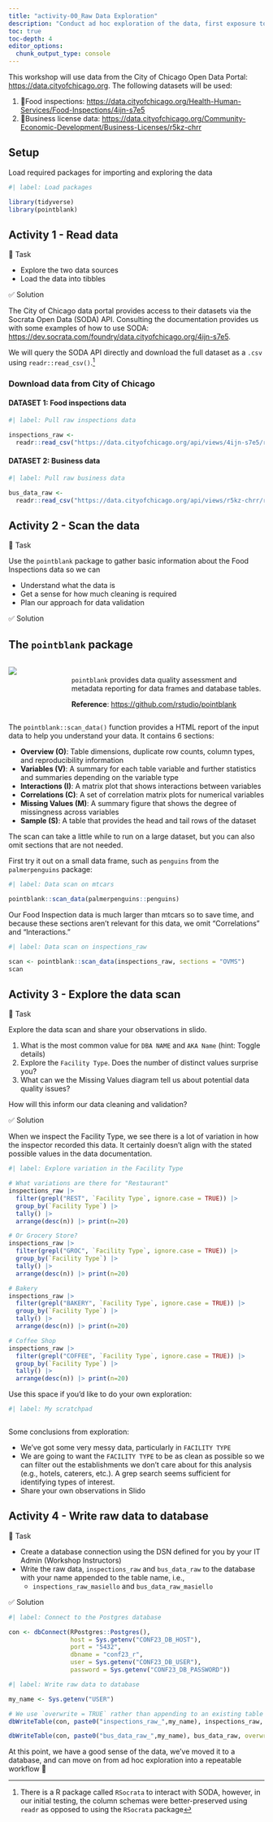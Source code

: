 ```yaml
---
title: "activity-00_Raw Data Exploration"
description: "Conduct ad hoc exploration of the data, first exposure to `pointblank`"
toc: true
toc-depth: 4
editor_options: 
  chunk_output_type: console
---
```


This workshop will use data from the City of Chicago Open Data Portal: <https://data.cityofchicago.org>. The following datasets will be used:

1.  🍕Food inspections: <https://data.cityofchicago.org/Health-Human-Services/Food-Inspections/4ijn-s7e5>
2.  📒Business license data: <https://data.cityofchicago.org/Community-Economic-Development/Business-Licenses/r5kz-chrr>

## Setup

Load required packages for importing and exploring the data

```r
#| label: Load packages

library(tidyverse)
library(pointblank)

```

## Activity 1 - Read data
🔄 Task

- Explore the two data sources
- Load the data into tibbles

✅ Solution

The City of Chicago data portal provides access to their datasets via the Socrata Open Data (SODA) API. Consulting the documentation provides us with some examples of how to use SODA: <https://dev.socrata.com/foundry/data.cityofchicago.org/4ijn-s7e5>.

We will query the SODA API directly and download the full dataset as a `.csv` using `readr::read_csv()`.^[There is a R package called `RSocrata` to interact with SODA, however, in our initial testing, the column schemas were better-preserved using `readr` as opposed to using the `RSocrata` package]



### Download data from City of Chicago

#### DATASET 1: Food inspections data

```r
#| label: Pull raw inspections data

inspections_raw <- 
  readr::read_csv("https://data.cityofchicago.org/api/views/4ijn-s7e5/rows.csv") 
```



#### DATASET 2: Business data

```r
#| label: Pull raw business data

bus_data_raw <- 
  readr::read_csv("https://data.cityofchicago.org/api/views/r5kz-chrr/rows.csv") 
```

## Activity 2 - Scan the data

🔄 Task

Use the `pointblank` package to gather basic information about the Food Inspections data so we can

- Understand what the data is
- Get a sense for how much cleaning is required
- Plan our approach for data validation


✅ Solution

::: callout-tip
## The `pointblank` package

::: columns
::: {.column width="20%"}
![](https://github.com/rstudio/pointblank/raw/main/man/figures/logo.svg){style="padding-right: 15px;"}
:::

::: {.column width="75%"}
<br> `pointblank` provides data quality assessment and metadata reporting for data frames and database tables. 

**Reference**: <https://github.com/rstudio/pointblank>
:::
:::
:::

The `pointblank::scan_data()` function provides a HTML report of the input data to help you understand your data. It contains 6 sections:

-   **Overview (O)**: Table dimensions, duplicate row counts, column types, and reproducibility information
-   **Variables (V)**: A summary for each table variable and further statistics and summaries depending on the variable type
-   **Interactions (I)**: A matrix plot that shows interactions between variables
-   **Correlations (C)**: A set of correlation matrix plots for numerical variables
-   **Missing Values (M)**: A summary figure that shows the degree of missingness across variables
-   **Sample (S)**: A table that provides the head and tail rows of the dataset

The scan can take a little while to run on a large dataset, but you can also omit sections that are not needed. 

First try it out on a small data frame, such as `penguins` from the `palmerpenguins` package:

```r
#| label: Data scan on mtcars

pointblank::scan_data(palmerpenguins::penguins) 

```

Our Food Inspection data is much larger than mtcars so to save time, and because these sections aren't relevant for this data, we omit "Correlations" and "Interactions."

```r
#| label: Data scan on inspections_raw

scan <- pointblank::scan_data(inspections_raw, sections = "OVMS")
scan

```

## Activity 3 - Explore the data scan

🔄 Task

Explore the data scan and share your observations in slido.  
<!-- TODO: ADD SLIDO INFO -->

1.  What is the most common value for `DBA NAME` and `AKA Name` (hint: Toggle details)
2.  Explore the `Facility Type`. Does the number of distinct values surprise you?
3.  What can we the Missing Values diagram tell us about potential data quality issues?

How will this inform our data cleaning and validation?  

✅ Solution

When we inspect the Facility Type, we see there is a lot of variation in how the inspector recorded this data. It certainly doesn't align with the stated possible values in the data documentation.

```r
#| label: Explore variation in the Facility Type

# What variations are there for "Restaurant" 
inspections_raw |> 
  filter(grepl("REST", `Facility Type`, ignore.case = TRUE)) |> 
  group_by(`Facility Type`) |> 
  tally() |> 
  arrange(desc(n)) |> print(n=20)

# Or Grocery Store?
inspections_raw |> 
  filter(grepl("GROC", `Facility Type`, ignore.case = TRUE)) |> 
  group_by(`Facility Type`) |> 
  tally() |> 
  arrange(desc(n)) |> print(n=20)

# Bakery
inspections_raw |> 
  filter(grepl("BAKERY", `Facility Type`, ignore.case = TRUE)) |>
  group_by(`Facility Type`) |>
  tally() |> 
  arrange(desc(n)) |> print(n=20)

# Coffee Shop
inspections_raw |> 
  filter(grepl("COFFEE", `Facility Type`, ignore.case = TRUE)) |>
  group_by(`Facility Type`) |>
  tally() |> 
  arrange(desc(n)) |> print(n=20)
```

Use this space if you'd like to do your own exploration:
```r
#| label: My scratchpad



```


Some conclusions from exploration: 

- We've got some very messy data, particularly in `FACILITY TYPE`
- We are going to want the `FACILITY TYPE` to be as clean as possible so we can filter out the establishments we don't care about for this analysis (e.g., hotels, caterers, etc.). A grep search seems sufficient for identifying types of interest.
- Share your own observations in Slido

## Activity 4 - Write raw data to database

🔄 Task

- Create a database connection using the DSN defined for you by your IT Admin (Workshop Instructors)
- Write the raw data, `inspections_raw` and `bus_data_raw` to the database with your name appended to the table name, i.e., 
  - `inspections_raw_masiello` and `bus_data_raw_masiello`
  
✅ Solution

<!-- TODO: configure a DSN For the database. Can this work with the `RPostgres` package? -->
```r
#| label: Connect to the Postgres database

con <- dbConnect(RPostgres::Postgres(), 
                 host = Sys.getenv("CONF23_DB_HOST"), 
                 port = "5432", 
                 dbname = "conf23_r", 
                 user = Sys.getenv("CONF23_DB_USER"), 
                 password = Sys.getenv("CONF23_DB_PASSWORD"))

```

```r
#| label: Write raw data to database

my_name <- Sys.getenv("USER")

# We use `overwrite = TRUE` rather than appending to an existing table
dbWriteTable(con, paste0("inspections_raw_",my_name), inspections_raw, overwrite = TRUE)

dbWriteTable(con, paste0("bus_data_raw_",my_name), bus_data_raw, overwrite = TRUE)


```


At this point, we have a good sense of the data, we've moved it to a database, and can move on from ad hoc exploration into a repeatable workflow 🎉  

